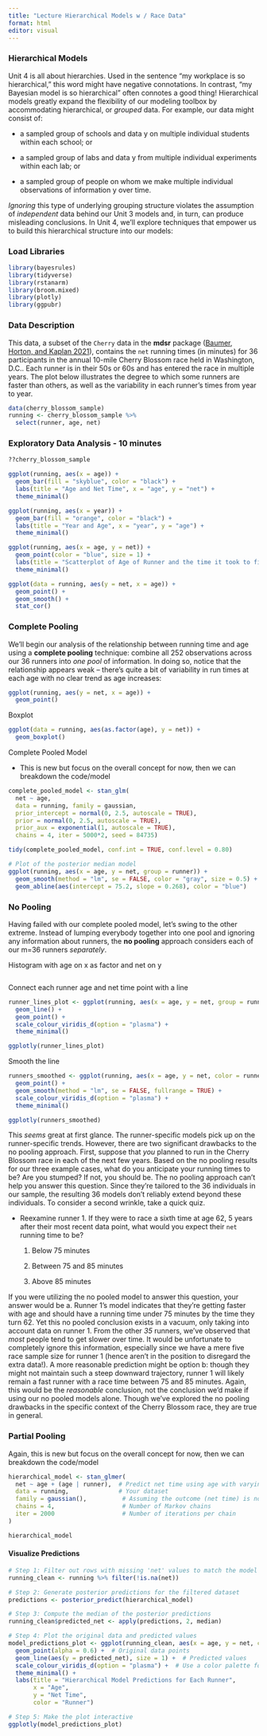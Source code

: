 ```yaml
---
title: "Lecture Hierarchical Models w / Race Data"
format: html
editor: visual
---
```


### Hierarchical Models

Unit 4 is all about hierarchies. Used in the sentence “my workplace is so hierarchical,” this word might have negative connotations. In contrast, “my Bayesian model is so hierarchical” often connotes a good thing! Hierarchical models greatly expand the flexibility of our modeling toolbox by accommodating hierarchical, or *grouped* data. For example, our data might consist of:

-   a sampled group of schools and data y on multiple individual students within each school; or

-   a sampled group of labs and data y from multiple individual experiments within each lab; or

-   a sampled group of people on whom we make multiple individual observations of information y over time.

*Ignoring* this type of underlying grouping structure violates the assumption of *independent* data behind our Unit 3 models and, in turn, can produce misleading conclusions. In Unit 4, we’ll explore techniques that empower us to build this hierarchical structure into our models:

### Load Libraries

```r
library(bayesrules)
library(tidyverse)
library(rstanarm)
library(broom.mixed)
library(plotly)
library(ggpubr)
```

### Data Description

This data, a subset of the `Cherry` data in the **mdsr** package ([Baumer, Horton, and Kaplan 2021](https://www.bayesrulesbook.com/chapter-15#ref-R-mdsr)), contains the `net` running times (in minutes) for 36 participants in the annual 10-mile Cherry Blossom race held in Washington, D.C.. Each runner is in their 50s or 60s and has entered the race in multiple years. The plot below illustrates the degree to which some runners are faster than others, as well as the variability in each runner’s times from year to year.

```r
data(cherry_blossom_sample)
running <- cherry_blossom_sample %>% 
  select(runner, age, net)
```

### Exploratory Data Analysis - 10 minutes

```r
??cherry_blossom_sample
```

```r
ggplot(running, aes(x = age)) +
  geom_bar(fill = "skyblue", color = "black") + 
  labs(title = "Age and Net Time", x = "age", y = "net") + 
  theme_minimal()  
```

```r
ggplot(running, aes(x = year)) +
  geom_bar(fill = "orange", color = "black") + 
  labs(title = "Year and Age", x = "year", y = "age") + 
  theme_minimal()  
```

```r
ggplot(running, aes(x = age, y = net)) +
  geom_point(color = "blue", size = 1) +  
  labs(title = "Scatterplot of Age of Runner and the time it took to finish the race", x = "Age of Runner", y = "Time in minutes of completion") +  
  theme_minimal()  
```

```r
ggplot(data = running, aes(y = net, x = age)) + 
  geom_point() +
  geom_smooth() +
  stat_cor()
```

### Complete Pooling

We’ll begin our analysis of the relationship between running time and age using a **complete pooling** technique: combine all 252 observations across our 36 runners into *one pool* of information. In doing so, notice that the relationship appears weak – there’s quite a bit of variability in run times at each age with no clear trend as age increases:

```r
ggplot(running, aes(y = net, x = age)) +
  geom_point()
```

Boxplot

```r
ggplot(data = running, aes(as.factor(age), y = net)) +
  geom_boxplot()
```

Complete Pooled Model

-   This is new but focus on the overall concept for now, then we can breakdown the code/model

```r
complete_pooled_model <- stan_glm(
  net ~ age, 
  data = running, family = gaussian, 
  prior_intercept = normal(0, 2.5, autoscale = TRUE),
  prior = normal(0, 2.5, autoscale = TRUE), 
  prior_aux = exponential(1, autoscale = TRUE),
  chains = 4, iter = 5000*2, seed = 84735)
```

```r
tidy(complete_pooled_model, conf.int = TRUE, conf.level = 0.80)
```

```r
# Plot of the posterior median model
ggplot(running, aes(x = age, y = net, group = runner)) + 
  geom_smooth(method = "lm", se = FALSE, color = "gray", size = 0.5) + 
  geom_abline(aes(intercept = 75.2, slope = 0.268), color = "blue")
```

### No Pooling

Having failed with our complete pooled model, let’s swing to the other extreme. Instead of lumping everybody together into one pool and ignoring any information about runners, the **no pooling** approach considers each of our m=36 runners *separately*.

Histogram with age on x as factor and net on y

```r

```

Connect each runner age and net time point with a line

```r
runner_lines_plot <- ggplot(running, aes(x = age, y = net, group = runner, color = runner)) + 
  geom_line() +
  geom_point() +
  scale_colour_viridis_d(option = "plasma") +
  theme_minimal()

ggplotly(runner_lines_plot)
```

Smooth the line

```r
runners_smoothed <- ggplot(running, aes(x = age, y = net, color = runner)) + 
  geom_point() + 
  geom_smooth(method = "lm", se = FALSE, fullrange = TRUE) +
  scale_colour_viridis_d(option = "plasma") +
  theme_minimal()

ggplotly(runners_smoothed)
```

This *seems* great at first glance. The runner-specific models pick up on the runner-specific trends. However, there are two significant drawbacks to the no pooling approach. First, suppose that *you* planned to run in the Cherry Blossom race in each of the next few years. Based on the no pooling results for our three example cases, what do you anticipate your running times to be? Are you stumped? If not, you should be. The no pooling approach can’t help you answer this question. Since they’re tailored to the 36 individuals in our sample, the resulting 36 models don’t reliably extend beyond these individuals. To consider a second wrinkle, take a quick quiz.

-   Reexamine runner 1. If they were to race a sixth time at age 62, 5 years after their most recent data point, what would you expect their `net` running time to be?

    1.  Below 75 minutes

    2.  Between 75 and 85 minutes

    3.  Above 85 minutes

If you were utilizing the no pooled model to answer this question, your answer would be a. Runner 1’s model indicates that they’re getting faster with age and should have a running time under 75 minutes by the time they turn 62. Yet this no pooled conclusion exists in a vacuum, only taking into account data on runner 1. From the other *35* runners, we’ve observed that *most* people tend to get slower over time. It would be unfortunate to completely ignore this information, especially since we have a mere five race sample size for runner 1 (hence aren’t in the position to disregard the extra data!). A more reasonable prediction might be option b: though they might not maintain such a steep downward trajectory, runner 1 will likely remain a fast runner with a race time between 75 and 85 minutes. Again, this would be the *reasonable* conclusion, not the conclusion we’d make if using our no pooled models alone. Though we’ve explored the no pooling drawbacks in the specific context of the Cherry Blossom race, they are true in general.

### Partial Pooling

Again, this is new but focus on the overall concept for now, then we can breakdown the code/model

```r
hierarchical_model <- stan_glmer(
  net ~ age + (age | runner),  # Predict net time using age with varying intercepts and slopes for each runner
  data = running,              # Your dataset
  family = gaussian(),          # Assuming the outcome (net time) is normally distributed
  chains = 4,                   # Number of Markov chains
  iter = 2000                   # Number of iterations per chain
)
```

```r
hierarchical_model
```

#### Visualize Predictions

```r
# Step 1: Filter out rows with missing 'net' values to match the model's data
running_clean <- running %>% filter(!is.na(net))

# Step 2: Generate posterior predictions for the filtered dataset
predictions <- posterior_predict(hierarchical_model)

# Step 3: Compute the median of the posterior predictions
running_clean$predicted_net <- apply(predictions, 2, median)

# Step 4: Plot the original data and predicted values
model_predictions_plot <- ggplot(running_clean, aes(x = age, y = net, color = factor(runner))) + 
  geom_point(alpha = 0.6) +  # Original data points
  geom_line(aes(y = predicted_net), size = 1) +  # Predicted values
  scale_colour_viridis_d(option = "plasma") +  # Use a color palette for runners
  theme_minimal() + 
  labs(title = "Hierarchical Model Predictions for Each Runner",
       x = "Age",
       y = "Net Time",
       color = "Runner")

# Step 5: Make the plot interactive
ggplotly(model_predictions_plot)
```
